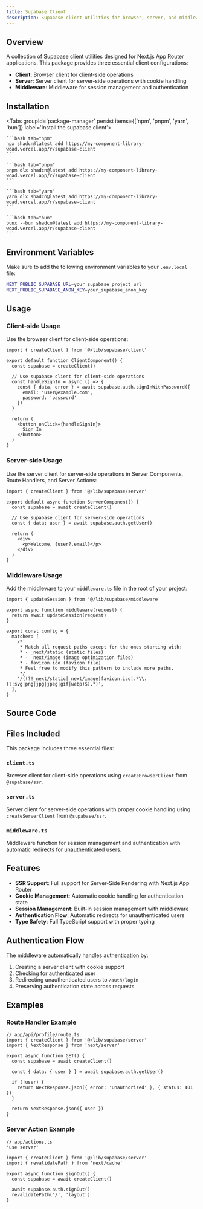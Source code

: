```yaml
---
title: Supabase Client
description: Supabase client utilities for browser, server, and middleware with Next.js App Router support.
---
```



## Overview

A collection of Supabase client utilities designed for Next.js App Router applications. This package provides three essential client configurations:

- **Client**: Browser client for client-side operations
- **Server**: Server client for server-side operations with cookie handling
- **Middleware**: Middleware for session management and authentication

## Installation

<div className="w-full flex justify-end">
    <OpenInV0Button url="https://my-component-library-woad.vercel.app/r/supabase-client.json" />
</div>

<Tabs groupId='package-manager' persist items={['npm', 'pnpm', 'yarn', 'bun']} label='Install the supabase client'>

    ```bash tab="npm"
    npx shadcn@latest add https://my-component-library-woad.vercel.app/r/supabase-client
    ```

    ```bash tab="pnpm"
    pnpm dlx shadcn@latest add https://my-component-library-woad.vercel.app/r/supabase-client
    ```

    ```bash tab="yarn"
    yarn dlx shadcn@latest add https://my-component-library-woad.vercel.app/r/supabase-client
    ```

    ```bash tab="bun"
    bunx --bun shadcn@latest add https://my-component-library-woad.vercel.app/r/supabase-client
    ```
</Tabs>

## Environment Variables

Make sure to add the following environment variables to your `.env.local` file:

```bash
NEXT_PUBLIC_SUPABASE_URL=your_supabase_project_url
NEXT_PUBLIC_SUPABASE_ANON_KEY=your_supabase_anon_key
```

## Usage

### Client-side Usage

Use the browser client for client-side operations:

```tsx
import { createClient } from '@/lib/supabase/client'

export default function ClientComponent() {
  const supabase = createClient()
  
  // Use supabase client for client-side operations
  const handleSignIn = async () => {
    const { data, error } = await supabase.auth.signInWithPassword({
      email: 'user@example.com',
      password: 'password'
    })
  }
  
  return (
    <button onClick={handleSignIn}>
      Sign In
    </button>
  )
}
```

### Server-side Usage

Use the server client for server-side operations in Server Components, Route Handlers, and Server Actions:

```tsx
import { createClient } from '@/lib/supabase/server'

export default async function ServerComponent() {
  const supabase = await createClient()
  
  // Use supabase client for server-side operations
  const { data: user } = await supabase.auth.getUser()
  
  return (
    <div>
      <p>Welcome, {user?.email}</p>
    </div>
  )
}
```

### Middleware Usage

Add the middleware to your `middleware.ts` file in the root of your project:

```tsx
import { updateSession } from '@/lib/supabase/middleware'

export async function middleware(request) {
  return await updateSession(request)
}

export const config = {
  matcher: [
    /*
     * Match all request paths except for the ones starting with:
     * - _next/static (static files)
     * - _next/image (image optimization files)
     * - favicon.ico (favicon file)
     * Feel free to modify this pattern to include more paths.
     */
    '/((?!_next/static|_next/image|favicon.ico|.*\\.(?:svg|png|jpg|jpeg|gif|webp)$).*)',
  ],
}
```

## Source Code

<RegistryExplorer 
  componentName="supabase-client" 
  defaultSelectedFile="registry/supabase-client/lib/supabase/client.ts" 
/>

## Files Included

This package includes three essential files:

### `client.ts`
Browser client for client-side operations using `createBrowserClient` from `@supabase/ssr`.

### `server.ts`
Server client for server-side operations with proper cookie handling using `createServerClient` from `@supabase/ssr`.

### `middleware.ts`
Middleware function for session management and authentication with automatic redirects for unauthenticated users.

## Features

- **SSR Support**: Full support for Server-Side Rendering with Next.js App Router
- **Cookie Management**: Automatic cookie handling for authentication state
- **Session Management**: Built-in session management with middleware
- **Authentication Flow**: Automatic redirects for unauthenticated users
- **Type Safety**: Full TypeScript support with proper typing

## Authentication Flow

The middleware automatically handles authentication by:

1. Creating a server client with cookie support
2. Checking for authenticated user
3. Redirecting unauthenticated users to `/auth/login`
4. Preserving authentication state across requests

## Examples

### Route Handler Example

```tsx
// app/api/profile/route.ts
import { createClient } from '@/lib/supabase/server'
import { NextResponse } from 'next/server'

export async function GET() {
  const supabase = await createClient()
  
  const { data: { user } } = await supabase.auth.getUser()
  
  if (!user) {
    return NextResponse.json({ error: 'Unauthorized' }, { status: 401 })
  }
  
  return NextResponse.json({ user })
}
```

### Server Action Example

```tsx
// app/actions.ts
'use server'

import { createClient } from '@/lib/supabase/server'
import { revalidatePath } from 'next/cache'

export async function signOut() {
  const supabase = await createClient()
  
  await supabase.auth.signOut()
  revalidatePath('/', 'layout')
}
```

